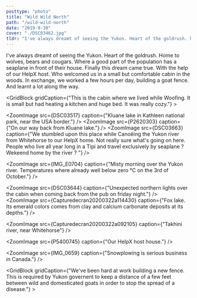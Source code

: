 ```yaml
---
posttype: "photo"
title: "Wild Wild North"
path: "/wild-wild-north"
date: "2019-9-30"
cover: "./DSC03462.jpg"
tldr: "I've always dreamt of seeing the Yukon. Heart of the goldrush. home to wolves, bears and cougars. Where a good part of the population has a seeplane in front of their house."
---
```




<MetaBox>
<Data caption="Year" nodata="2019"/>
<Data caption="Country" nodata="Canada"/>
<Data caption="Camera" nodata="Sony NEX5-N, iPhone SE, Parrot Anafi"/>
</MetaBox>

I've always dreamt of seeing the Yukon. Heart of the goldrush. Home to wolves, bears and cougars. Where a good part of the population has a seaplane in front of their house. Finally this dream came true. With the help of our HelpX host. Who welcomed us in a small but comfortable cabin in the woods. In exchange, we worked a few hours per day, building a goat fence. And learnt a lot along the way.

<GridBlock gridCaption={"This is the cabin where we lived while Woofing. It is small but had heating a kitchen and huge bed. It was really cozy."} >	
	<ZoomImage src={DSC03462} />
	<ZoomImage src={IMG_0045} />
	<ZoomImage src={P4830647} />
</GridBlock>

<ZoomImage src={DSC03517} caption={"Kluane lake in Kathleen national park, near the USA border."} />
<ZoomImage src={P2620303} caption={"On our way back from Kluane lake."} />
<ZoomImage src={DSC03574} />
<ZoomImage src={DSC03663} caption={"We stumbled upon this place while Canoëing the Yukon river from Whitehorse to our HelpX home. Not really sure what's going on here. People who live all year long in a Tipi and travel exclusively by seaplane ? Wekeend home by the river ? "} />
<ZoomImage src={IMG_0455} />

<GridBlock>
	<ZoomImage src={P3850549} />
	<ZoomImage src={P3370460} />
	<ZoomImage src={P3730537} />
</GridBlock>

<GridBlock>
	<ZoomImage src={P4500614} />
	<ZoomImage src={IMG_0462} />
</GridBlock>

<GridBlock>
	<ZoomImage src={P4430607} />
	<ZoomImage src={IMG_0722} />
	<ZoomImage src={IMG_E0703} />
</GridBlock>

<ZoomImage src={IMG_E0704} caption={"Misty morning over the Yukon river. Temperatures where already well below zero °C on the 3rd of October."}  />

<ZoomImage src={DSC03644} caption={"Unexpected northern lights over the cabin when coming back from the pub on friday night."} />
<ZoomImage src={Capturedecran20200322a114430} caption={"Fox lake. Its emerald colors comes from clay and calcium carbonate deposits at its depths."} />

<ZoomImage src={Capturedecran20200322a092105} caption={"Takhini river, near Whitehorse"}  />

<ZoomImage src={P5400745} caption={"Our HelpX host house."}  />

<GridBlock>	
	<ZoomImage src={P5470904} />
	<ZoomImage src={P4710635} />
</GridBlock>

<ZoomImage src={IMG_0659} caption={"Snowplowing is serious business in Canada."} />

<GridBlock gridCaption={"We've been hard at work building a new fence. This is required by Yukon governent to keep a distance of a few feet between wild and domesticated goats in order to stop the spread of a disease."} >	
	<ZoomImage src={IMG_0425} />
	<ZoomImage src={IMG_0426} />
	<ZoomImage src={IMG_0437} />
</GridBlock>








